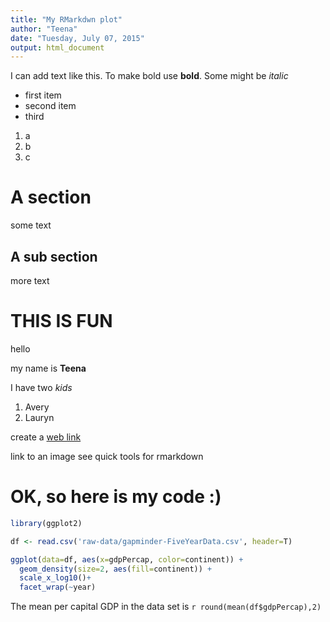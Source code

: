 ```yaml
---
title: "My RMarkdwn plot"
author: "Teena"
date: "Tuesday, July 07, 2015"
output: html_document
---
```


I can add text like this.  To make bold use **bold**. Some might be *italic* 

- first item
- second item
- third

1. a
2. b
3. c

# A section

some text

## A sub section

more text

# THIS IS FUN

hello

my name is **Teena**

I have two *kids*

1. Avery
2. Lauryn

create a [web link](http://www.google.com)

link to an image see quick tools for rmarkdown

# OK, so here is my code :)


```r
library(ggplot2)
```


```r

df <- read.csv('raw-data/gapminder-FiveYearData.csv', header=T)

ggplot(data=df, aes(x=gdpPercap, color=continent)) +
  geom_density(size=2, aes(fill=continent)) +
  scale_x_log10()+
  facet_wrap(~year)

```

The mean per capital GDP in the data set is
`r round(mean(df$gdpPercap),2)`


